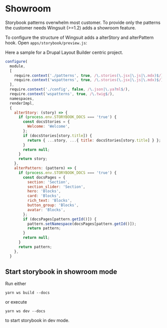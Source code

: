 # Showroom
Storybook patterns overwhelm most customer. To provide only the patterns the customer needs Wingsuit (>=1.2)
adds a showroom feature.

To configure the structure of Wingsuit adds a alterStory and alterPattern hook. Open `apps/storybook/preview.js`:

Here a sample for a Drupal Layout Builder centric project.
```js
configure(
  module,
  [
    require.context('./patterns', true, /\.stories(\.jsx|\.js|\.mdx)$/),
    require.context('wspatterns', true, /\.stories(\.jsx|\.js|\.mdx)$/),
  ],
  require.context('./config', false, /\.json|\.ya?ml$/),
  require.context('wspatterns', true, /\.twig$/),
  namespaces,
  renderImpl,
  {
    alterStory: (story) => {
      if (process.env.STORYBOOK_DOCS === 'true') {
        const docsStories = {
          Welcome: 'Welcome',
        };
        if (docsStories[story.title]) {
          return { ...story, ...{ title: docsStories[story.title] } };
        }
        return null;
      }
      return story;
    },
    alterPattern: (pattern) => {
      if (process.env.STORYBOOK_DOCS === 'true') {
        const docsPages = {
          section: 'Section',
          section_slider: 'Section',
          hero: 'Blocks',
          card: 'Blocks',
          rich_text: 'Blocks',
          button_group: 'Blocks',
          avatar: 'Blocks',
        };
        if (docsPages[pattern.getId()]) {
          pattern.setNamespace(docsPages[pattern.getId()]);
          return pattern;
        }
        return null;
      }
      return pattern;
    },
  }
```

## Start storybook in showroom mode

Run either
```
yarn ws build --docs
```
or execute
```
yarn ws dev --docs
```
to start storybook in dev mode.
